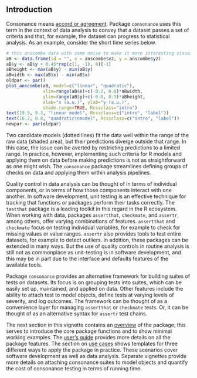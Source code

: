 ## Introduction

Consonance means [accord or agreement](https://www.dictionary.com/browse/consonance).
Package `consonance` uses this term in the context of data analysis to
convey that a dataset passes a set of criteria and that, for example, the
dataset can progress to statistical analysis. As an example, consider the
short time series below.

```r
# this anscombe data with some noise to make it more interesting visually
aB <- data.frame(id = "", x = anscombe$x2, y = anscombe$y2)
aB$y <- aB$y + 0.45*rep(c(1, -1), 6)[-1]
aBheight <- max(aB$y) - min(aB$y)
aBwidth <- max(aB$x) - min(aB$x)
oldpar <- par()
plot_anscombe(aB, model=c("linear", "quadratic"),
              xlim=range(aB$x)+c(-0.2, 0.8)*aBwidth,
              ylim=range(aB$y)+c(-0.8, 0.5)*aBheight,
              xlab="x (a.u.)", ylab="y (a.u.)",
              shade.range=TRUE, Rcssclass="intro")
text(19.5, 9.3, "linear model", Rcssclass=c("intro", "label"))
text(16.2, 0.8, "quadratic\nmodel", Rcssclass=c("intro", "label"))
newpar <- par(oldpar)
```

Two candidate models (dotted lines) fit the data well within the range of the
raw data (shaded area), but their predictions diverge outside that range. In
this case, the issue can be averted by restricting predictions to a limited
range. In practice, however, implementing such criteria for R models and
applying them on data before making predictions is not as straightforward as
one might wish. The `consonance` package streamlines defining groups of
checks on data and applying them within analysis pipelines.

Quality control in data analysis can be thought of in terms of individual
components, or in terms of how those components interact with one another.
In software development, unit testing is an effective technique for tracking
that functions or packages perform their tasks correctly. The `testthat`
package is a leading toolkit in this regard in the R ecosystem. When working
with data, packages `assertthat`, `checkmate`, and `assertr`, among
others, offer varying combinations of features. `assertthat` and `checkmate`
focus on testing individual variables, for example to check for missing values
or value ranges. `assertr` also provides tools to test entire datasets, for
example to detect outliers. In addition, these packages can be extended in
many ways. But the use of quality controls in routine analysis
is still not as commonplace as unit-testing is in software development, and
this may be in part due to the interface and defaults features of the
available tools.

Package `consonance` provides an alternative framework for building suites
of tests on datasets. Its focus is on grouping tests into suites, which
can be easily set up, maintained, and applied on data. Other features
include the ability to attach test to model objects, define tests at varying
levels of severity, and log outcomes. The framework can be thought of as a
convenience layer for managing `assertthat` or `checkmate` tests. Or, it
can be thought of as an alternative syntax for `assertr` test chains.

The next section in this vignette contains an [overview](#overview)
of the package; this serves to introduce the core package functions and to
show minimal working examples. The [user's guide](#guide) provides more
details on all the package features. The section on [use cases](#usecases)
shows templates for three different ways to apply the package in practice.
These scenarios cover software development as well as data analysis. Separate
vignettes provide more details on attaching consonance suites to model objects
and quantify the cost of consonance testing in terms of running time.

